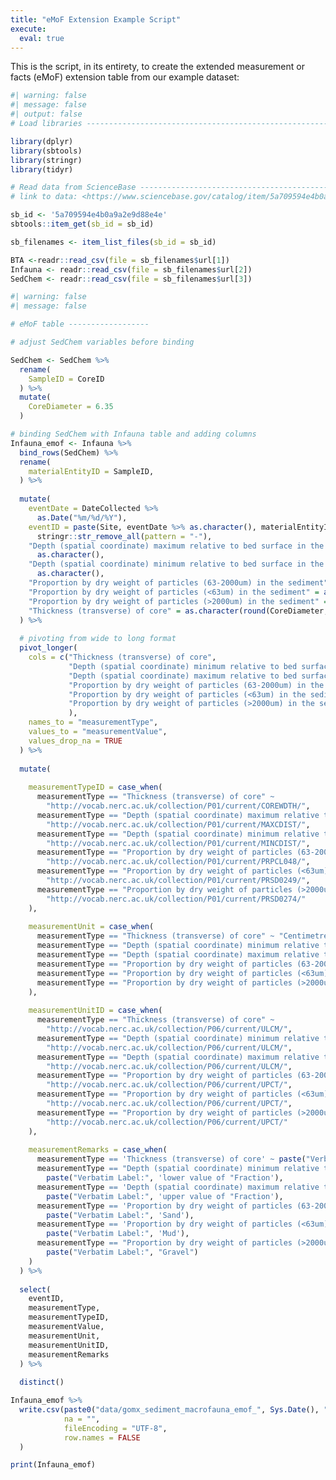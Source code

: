 ```yaml
---
title: "eMoF Extension Example Script"
execute: 
  eval: true
---
```


This is the script, in its entirety, to create the extended measurement or facts (eMoF) extension table from our example dataset:

```r
#| warning: false
#| message: false
#| output: false
# Load libraries ----------------------------------------------------------

library(dplyr)
library(sbtools)
library(stringr)
library(tidyr)

# Read data from ScienceBase ----------------------------------------------
# link to data: <https://www.sciencebase.gov/catalog/item/5a709594e4b0a9a2e9d88e4e>

sb_id <- '5a709594e4b0a9a2e9d88e4e'
sbtools::item_get(sb_id = sb_id)

sb_filenames <- item_list_files(sb_id = sb_id)

BTA <-readr::read_csv(file = sb_filenames$url[1])
Infauna <- readr::read_csv(file = sb_filenames$url[2])
SedChem <- readr::read_csv(file = sb_filenames$url[3])

```


```r
#| warning: false
#| message: false

# eMoF table ------------------

# adjust SedChem variables before binding

SedChem <- SedChem %>% 
  rename(
    SampleID = CoreID
  ) %>% 
  mutate(
    CoreDiameter = 6.35
  )

# binding SedChem with Infauna table and adding columns
Infauna_emof <- Infauna %>% 
  bind_rows(SedChem) %>%
  rename(
    materialEntityID = SampleID,
  ) %>% 
  
  mutate(
    eventDate = DateCollected %>%
      as.Date("%m/%d/%Y"),
    eventID = paste(Site, eventDate %>% as.character(), materialEntityID, sep = "_") %>%
      stringr::str_remove_all(pattern = "-"),
    "Depth (spatial coordinate) maximum relative to bed surface in the bed" = str_split_i(Fraction, pattern = "-", i = 2) %>% readr::parse_number() %>% 
      as.character(),
    "Depth (spatial coordinate) minimum relative to bed surface in the bed" = str_split_i(Fraction, pattern = "-", i = 1) %>% readr::parse_number() %>% 
      as.character(),
    "Proportion by dry weight of particles (63-2000um) in the sediment" = as.character(Sand),
    "Proportion by dry weight of particles (<63um) in the sediment" = as.character(Mud),
    "Proportion by dry weight of particles (>2000um) in the sediment" = as.character(Gravel),
    "Thickness (transverse) of core" = as.character(round(CoreDiameter, digits = 2))
  ) %>% 
  
  # pivoting from wide to long format
  pivot_longer(
    cols = c("Thickness (transverse) of core", 
             "Depth (spatial coordinate) minimum relative to bed surface in the bed", 
             "Depth (spatial coordinate) maximum relative to bed surface in the bed", 
             "Proportion by dry weight of particles (63-2000um) in the sediment", 
             "Proportion by dry weight of particles (<63um) in the sediment", 
             "Proportion by dry weight of particles (>2000um) in the sediment"
             ),
    names_to = "measurementType",
    values_to = "measurementValue",
    values_drop_na = TRUE
  ) %>% 
  
  mutate(
    
    measurementTypeID = case_when(
      measurementType == "Thickness (transverse) of core" ~
        "http://vocab.nerc.ac.uk/collection/P01/current/COREWDTH/",
      measurementType == "Depth (spatial coordinate) maximum relative to bed surface in the bed" ~
        "http://vocab.nerc.ac.uk/collection/P01/current/MAXCDIST/",
      measurementType == "Depth (spatial coordinate) minimum relative to bed surface in the bed" ~
        "http://vocab.nerc.ac.uk/collection/P01/current/MINCDIST/",
      measurementType == "Proportion by dry weight of particles (63-2000um) in the sediment" ~
        "http://vocab.nerc.ac.uk/collection/P01/current/PRPCL048/",
      measurementType == "Proportion by dry weight of particles (<63um) in the sediment" ~
        "http://vocab.nerc.ac.uk/collection/P01/current/PRSD0249/",
      measurementType == "Proportion by dry weight of particles (>2000um) in the sediment" ~
        "http://vocab.nerc.ac.uk/collection/P01/current/PRSD0274/"
    ),
    
    measurementUnit = case_when(
      measurementType == "Thickness (transverse) of core" ~ "Centimetres",
      measurementType == "Depth (spatial coordinate) minimum relative to bed surface in the bed" ~ "Centimetres",
      measurementType == "Depth (spatial coordinate) maximum relative to bed surface in the bed" ~ "Centimetres",
      measurementType == "Proportion by dry weight of particles (63-2000um) in the sediment" ~ "Percent",
      measurementType == "Proportion by dry weight of particles (<63um) in the sediment" ~ "Percent",
      measurementType == "Proportion by dry weight of particles (>2000um) in the sediment" ~ "Percent"
    ),
    
    measurementUnitID = case_when(
      measurementType == "Thickness (transverse) of core" ~
        "http://vocab.nerc.ac.uk/collection/P06/current/ULCM/",
      measurementType == "Depth (spatial coordinate) minimum relative to bed surface in the bed" ~
        "http://vocab.nerc.ac.uk/collection/P06/current/ULCM/",
      measurementType == "Depth (spatial coordinate) maximum relative to bed surface in the bed" ~
        "http://vocab.nerc.ac.uk/collection/P06/current/ULCM/",
      measurementType == "Proportion by dry weight of particles (63-2000um) in the sediment" ~
        "http://vocab.nerc.ac.uk/collection/P06/current/UPCT/",
      measurementType == "Proportion by dry weight of particles (<63um) in the sediment" ~
        "http://vocab.nerc.ac.uk/collection/P06/current/UPCT/",
      measurementType == "Proportion by dry weight of particles (>2000um) in the sediment" ~
        "http://vocab.nerc.ac.uk/collection/P06/current/UPCT/"
    ),
    
    measurementRemarks = case_when(
      measurementType == 'Thickness (transverse) of core' ~ paste("Verbatim Label:", "CoreDiameter"),
      measurementType == "Depth (spatial coordinate) minimum relative to bed surface in the bed" ~ 
        paste("Verbatim Label:", 'lower value of "Fraction'),
      measurementType == 'Depth (spatial coordinate) maximum relative to bed surface in the bed' ~ 
        paste("Verbatim Label:", 'upper value of "Fraction'),
      measurementType == 'Proportion by dry weight of particles (63-2000um) in the sediment' ~ 
        paste("Verbatim Label:", 'Sand'),
      measurementType == 'Proportion by dry weight of particles (<63um) in the sediment' ~ 
        paste("Verbatim Label:", 'Mud'),
      measurementType == "Proportion by dry weight of particles (>2000um) in the sediment" ~ 
        paste("Verbatim Label:", "Gravel")
    )
  ) %>% 
  
  select(
    eventID,
    measurementType,
    measurementTypeID,
    measurementValue,
    measurementUnit,
    measurementUnitID,
    measurementRemarks
  ) %>% 
  
  distinct()

Infauna_emof %>% 
  write.csv(paste0("data/gomx_sediment_macrofauna_emof_", Sys.Date(), ".csv"),
            na = "",
            fileEncoding = "UTF-8", 
            row.names = FALSE
  )

print(Infauna_emof)                           
```
